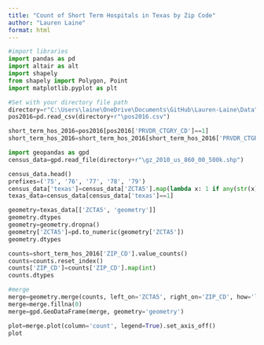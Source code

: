 ```yaml
---
title: "Count of Short Term Hospitals in Texas by Zip Code"
author: "Lauren Laine"
format: html
---
```


```python
#import libraries
import pandas as pd
import altair as alt
import shapely
from shapely import Polygon, Point
import matplotlib.pyplot as plt
```

```python
#Set with your directory file path
directory=r"C:\Users\laine\OneDrive\Documents\GitHub\Lauren-Laine\Data"
pos2016=pd.read_csv(directory+r"\pos2016.csv")
```

```python
short_term_hos_2016=pos2016[pos2016['PRVDR_CTGRY_CD']==1]
short_term_hos_2016=short_term_hos_2016[short_term_hos_2016['PRVDR_CTGRY_SBTYP_CD']==1]
```
```python
import geopandas as gpd
census_data=gpd.read_file(directory+r"\gz_2010_us_860_00_500k.shp")
```

```python
census_data.head()
prefixes=('75', '76', '77', '78', '79')
census_data['texas']=census_data['ZCTA5'].map(lambda x: 1 if any(str(x).startswith(prefix) for prefix in prefixes)else 0)
texas_data=census_data[census_data['texas']==1]
```

```python
geometry=texas_data[['ZCTA5', 'geometry']]
geometry.dtypes
geometry=geometry.dropna()
geometry['ZCTA5']=pd.to_numeric(geometry['ZCTA5'])
geometry.dtypes
```

```python
counts=short_term_hos_2016['ZIP_CD'].value_counts()
counts=counts.reset_index()
counts['ZIP_CD']=counts['ZIP_CD'].map(int)
counts.dtypes
```

```python
#merge
merge=geometry.merge(counts, left_on='ZCTA5', right_on='ZIP_CD', how='left')
merge=merge.fillna(0)
merge=gpd.GeoDataFrame(merge, geometry='geometry')
```

```python
plot=merge.plot(column='count', legend=True).set_axis_off()
plot
```

